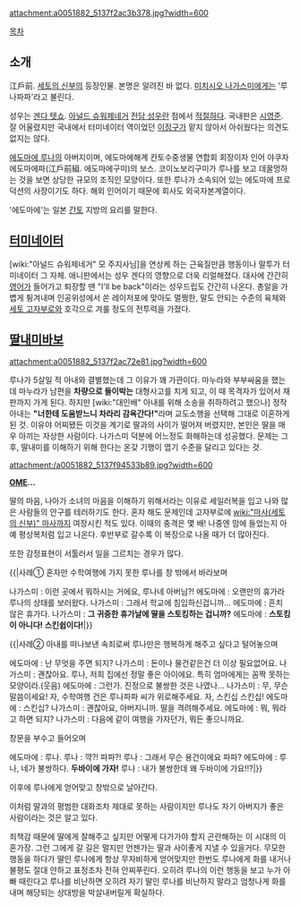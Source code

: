 attachment:a0051882_5137f2ac3b378.jpg?width=600

[[목차]]
== 소개 ==
江戶前. [[세토의 신부]]의 등장인물. 본명은 알려진 바 없다. [[미치시오 나가스미]]에게는 '루나파파'라고 불린다.

성우는 [[겐다 텟쇼]]. [[아널드 슈워제네거]] [[전담 성우]]란 점에서 [[적절]]하다. 국내판은 [[시영준]]. 잘 어울렸지만 국내에서 터미네이터 역이었던 [[이정구]]가 맡지 않아서 아쉬웠다는 의견도 없지는 않다.

[[에도마에 루나]]의 아버지이며, 에도마에해계 칸토수중생물 연합회 회장이자 인어 야쿠자 에도마에파(江戶前組. 에도마에구미)의 보스. 코이노보리구미가 루나를 보고 데꿀멍하는 것을 보면 상당한 규모의 조직인 모양이다. 또한 루나가 소속되어 있는 에도마에 프로덕션의 사장이기도 하다. 해외 인어이기 때문에 회사도 외국자본계열이다.

'에도마에'는 일본 [[간토]] 지방의 요리를 말한다.

== [[터미네이터]] ==
[wiki:"아널드 슈워제네거" 모 주지사님]을 연상케 하는 근육질만큼 행동이나 말투가 터미네이터 그 자체. 애니판에서는 성우 겐다의 영향으로 더욱 리얼해졌다. 대사에 간간히 [[영어]]가 들어가고 퇴장할 땐 "I'll be back"이라는 성우드립도 간간히 나온다. 총알을 가볍게 튕겨내며 인공위성에서 쏜 레이저포에 맞아도 멀쩡한, 말도 안되는 수준의 육체와 [[세토 고자부로]]와 호각으로 겨룰 정도의 전투력을 가졌다.

== [[딸내미바보]] ==
attachment:a0051882_5137f2ac72e81.jpg?width=600


루나가 5살일 적 아내와 결별했는데 그 이유가 꽤 가관이다. 마누라와 부부싸움을 했는데 마누라가 남편을 '''차량으로 들이박는''' 대형사고를 치게 되고, 이 때 목격자가 있어서 재판까지 가게 된다. 하지만 [wiki:"대인배" 아내를 위해 소송을 취하하려고 했으나] 정작 아내는 '''"너한테 도움받느니 차라리 감옥간다!"'''라며 교도소행을 선택해 그대로 이혼하게 된 것. 이유야 어찌됐든 이것을 계기로 딸과의 사이가 떨어져 버렸지만, 본인은 딸을 매우 아끼는 자상한 사람이다. 나가스미 덕분에 어느정도 화해하는데 성공했다. 문제는 그 후, 딸내미를 이해하기 위해 한다는 온갖 기행이 엽기 수준을 달리고 있다는 것.

attachment:/a0051882_5137f94533b89.jpg?width=600

'''[[OME]]...'''

딸의 마음, 나아가 소녀의 마음을 이해하기 위해서라는 이유로 세일러복을 입고 나와 많은 사람들의 안구를 테러하기도 한다. 혼자 해도 문제인데 고자부로에 [[wiki:"마사(세토의 신부)" 마사]]까지 여장시킨 적도 있다. 이때의 충격은 몇 배! 나중엔 맘에 들었는지 아예 평상복처럼 입고 나온다. 후반부로 갈수록 이 복장으로 나올 때가 더 많아진다.

또한 감정표현이 서툴러서 일을 그르치는 경우가 많다.

{{|사례①
혼자만 수학여행에 가지 못한 루나를 창 밖에서 바라보며

나가스미 : 이런 곳에서 뭐하시는 거에요, 루나네 아버님?!
에도마에 : 오랜만의 휴가라 루나의 상태를 보러왔다.
나가스미 : 그래서 학교에 침입하신겁니까...
에도마에 : 흔치 않은 휴가다.
나가스미 : '''그 귀중한 휴가날에 딸을 스토킹하는 겁니까?'''
에도마에 : '''스토킹이 아니다! 스킨쉽이다!'''|}}

{{|사례②
아내를 떠나보낸 속죄로써 루나만은 행복하게 해주고 싶다고 털어놓으며

에도마에 : 난 무엇을 주면 되지?
나가스미 : 돈이나 물건같은건 더 이상 필요없어요. 
나가스미 : 괜찮아요. 루나, 저희 집에선 정말 좋은 아이에요. 특히 엄마에게는 꼼짝 못하는 모양이라.(웃음)
에도마에 : 그런가. 진정으로 불쌍한 것은 나였나...
나가스미 : 무, 무슨 말씀이세요! 자, 수학여행 건은 루나파파 씨가 위로해주세요. 자, 스킨십 스킨십!
에도마에 : 스킨십?
나가스미 : 괜찮아요, 아버지니까. 딸을 격려해주세요.
에도마에 : 뭐, 뭐라고 하면 되지?
나가스미 : 다음에 같이 여행을 가자던가, 뭐든 좋으니까요.

창문을 부수고 들어오며

에도마에 : 루나.
루나     : 꺅?! 파파?! 
루나     : 그래서 무슨 용건이에요 파파?
에도마에 : 루나, 네가 불쌍하다. '''두바이에 가자!''' 
루나     : 내가 불쌍한데 왜 두바이에 가요!!?|}}

이후에 루나에게 얻어맞고 창밖으로 날아간다.

이처럼 딸과의 평범한 대화조차 제대로 못하는 사람이지만 루나도 자기 아버지가 좋은 사람이라는 것은 알고 있다.

죄책감 때문에 딸에게 잘해주고 싶지만 어떻게 다가가야 할지 곤란해하는 이 시대의 이혼가장. 그런 그에게 갈 길은 멀지만 언젠가는 딸과 사이좋게 지낼 수 있을거다. 무모한 행동을 하다가 딸인 루나에게 항상 무자비하게 얻어맞지만 한번도 루나에게 화를 내거나 불평도 절대 안하고 표정조차 전혀 안찌푸린다. 오히려 루나의 이런 행동을 보고 누가 아빠 때린다고 루나를 비난하면 오히려 자기 딸인 루나를 비난하지 말라고 엄청나게 화를 내며 해당되는 상대방을 박살내버릴게 확실하다.
